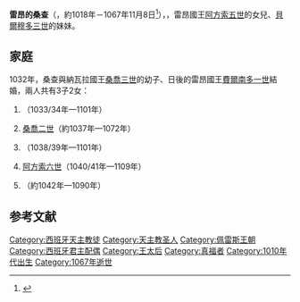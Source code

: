 {{Expand language|1=en|time=2020-11-21T10:57:50+00:00}}
{{infobox royalty|consort=yes
| name       = 雷昂的桑查
| image      = SanchaLeon.jpg
| succession = [[雷昂王國|雷昂]]王后
| reign      = 1037年 — 1065年
| birth_date = 約1018年
| death_date = {{Death date and age|1067|11|8|1018|df=y}}
| house      = [[佩雷斯王朝|佩雷斯王朝]]
| father     = [[阿方索五世_(莱昂)|雷昂國王阿方索五世]]
| mother     = [[艾爾薇拉·門德斯|艾爾薇拉·門德斯]]
| religion   = [[羅馬天主教|羅馬天主教]]
}}
'''雷昂的桑查'''（{{lang-es|Sancha de León}}，約1018年{{Sfn|Sánchez Candeira|1999|p=48}}－1067年11月8日<ref name="DBE">{{cite encyclopedia |url=http://dbe.rah.es/biografias/6245/sancha-alfonsez |title=Sancha Alfónsez |encyclopedia=Diccionario biográfico España |first=Antonio |last=Viñayo González |publisher=[[Real_Academia_de_la_Historia|Real Academia de la Historia]] |language=es |access-date=2020-11-21 |archive-date=2021-05-05 |archive-url=https://web.archive.org/web/20210505230148/http://dbe.rah.es/biografias/6245/sancha-alfonsez |dead-url=no }}</ref>），{{le|雷昂王后|List of Leonese consorts}}，雷昂國王[[阿方索五世_(莱昂)|阿方索五世]]的女兒、[[贝尔穆多三世_(莱昂)|貝爾穆多三世]]的妹妹。

== 家庭 ==
1032年，桑查與納瓦拉國王[[桑乔三世_(纳瓦拉)|桑喬三世]]的幼子、日後的雷昂國王[[斐迪南一世_(雷昂與卡斯提爾)|費爾南多一世]]結婚，兩人共有3子2女：
# {{le|薩莫拉的烏拉卡|Urraca of Zamora|烏拉卡}}（1033/34年—1101年）
# [[桑乔二世_(卡斯蒂利亚)|桑喬二世]]（約1037年—1072年）
# {{le|托羅的艾爾薇拉|Elvira of Toro|艾爾薇拉}}（1038/39年—1101年）
# [[阿方索六世_(雷昂與卡斯提爾)|阿方索六世]]（1040/41年—1109年）
# {{le|加西亞二世 (加利西亞)|García II of Galicia|加西亞二世}}（約1042年—1090年）

==参考文献==
{{reflist}}

{{S-start}}
{{S-bef|before={{link-es|納瓦拉的吉米娜·桑切斯|Jimena Sánchez}}}}
{{S-ttl|title={{le|雷昂王后|List of Leonese consorts}}|years=1037年－1065年}}
{{S-aft|after={{le|阿基坦的艾格尼絲 (雷昂和卡斯蒂利亞王后)|Agnes of Aquitaine, Queen of León and Castile|阿基坦的艾格尼絲}}}}
{{S-end}}
[[Category:西班牙天主教徒|Category:西班牙天主教徒]]
[[Category:天主教圣人|Category:天主教圣人]]
[[Category:佩雷斯王朝|Category:佩雷斯王朝]]
[[Category:西班牙君主配偶|Category:西班牙君主配偶]]
[[Category:王太后|Category:王太后]]
[[Category:真福者|Category:真福者]]
[[Category:1010年代出生|Category:1010年代出生]]
[[Category:1067年逝世|Category:1067年逝世]]